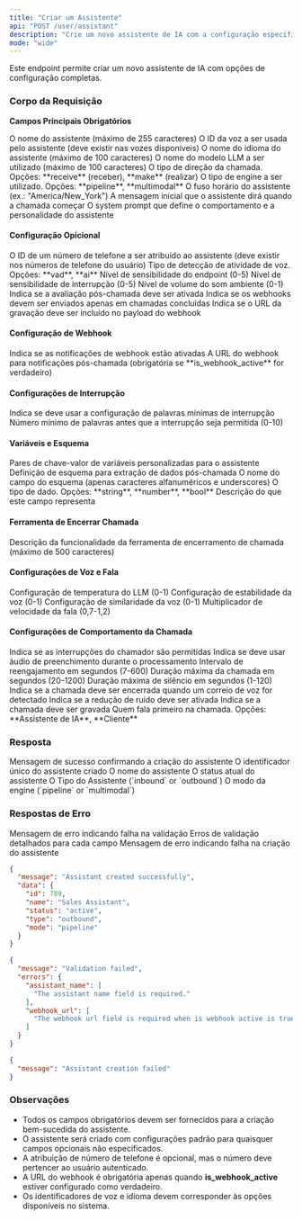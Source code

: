 ```yaml
---
title: "Criar um Assistente"
api: "POST /user/assistant"
description: "Crie um novo assistente de IA com a configuração especificada"
mode: "wide"
---
```


Este endpoint permite criar um novo assistente de IA com opções de configuração completas.

### **Corpo da Requisição**

**Campos Principais Obrigatórios**

<ParamField body="assistant_name" type="string" required>
  O nome do assistente (máximo de 255 caracteres)
</ParamField>

<ParamField body="voice_id" type="integer" required>
  O ID da voz a ser usada pelo assistente (deve existir nas vozes disponíveis)
</ParamField>

<ParamField body="language" type="string" required>
  O nome do idioma do assistente (máximo de 100 caracteres)
</ParamField>

<ParamField body="llm_model" type="string" required>
  O nome do modelo LLM a ser utilizado (máximo de 100 caracteres)
</ParamField>

<ParamField body="calls_direction" type="string" required>
  O tipo de direção da chamada. Opções: **receive** (receber), **make** (realizar)
</ParamField>

<ParamField body="engine_type" type="string" required>
  O tipo de engine a ser utilizado. Opções: **pipeline**, **multimodal**
</ParamField>

<ParamField body="timezone" type="string" required>
  O fuso horário do assistente (ex.: "America/New_York")
</ParamField>

<ParamField body="initial_message" type="string" required>
  A mensagem inicial que o assistente dirá quando a chamada começar
</ParamField>

<ParamField body="system_prompt" type="string" required>
  O system prompt que define o comportamento e a personalidade do assistente
</ParamField>

#### Configuração Opicional

<ParamField body="phone_number_id" type="integer">
  O ID de um número de telefone a ser atribuído ao assistente (deve existir nos números de telefone do usuário)
</ParamField>

<ParamField body="endpoint_type" type="string">
  Tipo de detecção de atividade de voz. Opções: **vad**, **ai**
</ParamField>

<ParamField body="endpoint_sensitivity" type="number">
  Nível de sensibilidade do endpoint (0-5)
</ParamField>

<ParamField body="interrupt_sensitivity" type="number">
  Nível de sensibilidade de interrupção (0-5)
</ParamField>

<ParamField body="ambient_sound_volume" type="number">
  Nível de volume do som ambiente (0-1)
</ParamField>

<ParamField body="post_call_evaluation" type="boolean">
  Indica se a avaliação pós-chamada deve ser ativada
</ParamField>

<ParamField body="send_webhook_only_on_completed" type="boolean">
  Indica se os webhooks devem ser enviados apenas em chamadas concluídas
</ParamField>

<ParamField body="include_recording_in_webhook" type="boolean">
  Indica se o URL da gravação deve ser incluído no payload do webhook
</ParamField>

#### Configuração de Webhook

<ParamField body="is_webhook_active" type="boolean">
  Indica se as notificações de webhook estão ativadas
</ParamField>

<ParamField body="webhook_url" type="string">
  A URL do webhook para notificações pós-chamada (obrigatória se **is_webhook_active** for verdadeiro)
</ParamField>

#### **Configurações de Interrupção**

<ParamField body="use_min_interrupt_words" type="boolean">
  Indica se deve usar a configuração de palavras mínimas de interrupção
</ParamField>

<ParamField body="min_interrupt_words" type="integer">
  Número mínimo de palavras antes que a interrupção seja permitida (0-10)
</ParamField>

#### **Variáveis e Esquema**

<ParamField body="variables" type="object">
  Pares de chave-valor de variáveis personalizadas para o assistente
</ParamField>

<ParamField body="post_call_schema" type="array">
  Definição de esquema para extração de dados pós-chamada

  <Expandable title="Propriedades do post_call_schema">
    <ParamField body="post_call_schema[].name" type="string" required>
      O nome do campo do esquema (apenas caracteres alfanuméricos e underscores)
    </ParamField>
    <ParamField body="post_call_schema[].type" type="string" required>
      O tipo de dado. Opções: **string**, **number**, **bool**
    </ParamField>
    <ParamField body="post_call_schema[].description" type="string" required>
      Descrição do que este campo representa
    </ParamField>
  </Expandable>
</ParamField>

#### **Ferramenta de Encerrar Chamada**

<ParamField body="end_call_tool.description" type="string">
  Descrição da funcionalidade da ferramenta de encerramento de chamada (máximo de 500 caracteres)
</ParamField>

#### **Configurações de Voz e Fala**

<ParamField body="llm_temperature" type="number">
  Configuração de temperatura do LLM (0-1)
</ParamField>

<ParamField body="voice_stability" type="number">
  Configuração de estabilidade da voz (0-1)
</ParamField>

<ParamField body="voice_similarity" type="number">
  Configuração de similaridade da voz (0-1)
</ParamField>

<ParamField body="speech_speed" type="number">
  Multiplicador de velocidade da fala (0,7-1,2)
</ParamField>

#### **Configurações de Comportamento da Chamada**

<ParamField body="allow_interruptions" type="boolean">
  Indica se as interrupções do chamador são permitidas
</ParamField>

<ParamField body="filler_audios" type="boolean">
  Indica se deve usar áudio de preenchimento durante o processamento
</ParamField>

<ParamField body="re_engagement_interval" type="integer">
  Intervalo de reengajamento em segundos (7-600)
</ParamField>

<ParamField body="max_call_duration" type="integer">
  Duração máxima da chamada em segundos (20-1200)
</ParamField>

<ParamField body="max_silence_duration" type="integer">
  Duração máxima de silêncio em segundos (1-120)
</ParamField>

<ParamField body="end_call_on_voicemail" type="boolean">
  Indica se a chamada deve ser encerrada quando um correio de voz for detectado
</ParamField>

<ParamField body="noise_cancellation" type="boolean">
  Indica se a redução de ruído deve ser ativada
</ParamField>

<ParamField body="record_call" type="boolean">
  Indica se a chamada deve ser gravada
</ParamField>

<ParamField body="who_speaks_first" type="string">
  Quem fala primeiro na chamada. Opções: **Assistente de IA**, **Cliente**
</ParamField>

### Resposta

<ResponseField name="message" type="string">
  Mensagem de sucesso confirmando a criação do assistente
</ResponseField>

<ResponseField name="data" type="object">
  <Expandable title="Propriedades">
    <ResponseField name="id" type="integer">
      O identificador único do assistente criado
    </ResponseField>
    <ResponseField name="name" type="string">
      O nome do assistente
    </ResponseField>
    <ResponseField name="status" type="string">
      O status atual do assistente
    </ResponseField>
    <ResponseField name="type" type="string">
      O Tipo do Assistente (`inbound` or `outbound`)
    </ResponseField>
    <ResponseField name="mode" type="string">
      O modo da engine (`pipeline` or `multimodal`)
    </ResponseField>
  </Expandable>
</ResponseField>

### **Respostas de Erro**

<ResponseField name="422 Validation Error">
  <Expandable title="Respostas de Erro">
    <ResponseField name="message" type="string">
      Mensagem de erro indicando falha na validação
    </ResponseField>
    <ResponseField name="errors" type="object">
      Erros de validação detalhados para cada campo
    </ResponseField>
  </Expandable>
</ResponseField>

<ResponseField name="500 Internal Server Error">
  <Expandable title="Respostas de Erro">
    <ResponseField name="message" type="string">
      Mensagem de erro indicando falha na criação do assistente
    </ResponseField>
  </Expandable>
</ResponseField>

<ResponseExample>

```json 201 Success Response
{
  "message": "Assistant created successfully",
  "data": {
    "id": 789,
    "name": "Sales Assistant",
    "status": "active",
    "type": "outbound",
    "mode": "pipeline"
  }
}
```


```json 422 Validation Error
{
  "message": "Validation failed",
  "errors": {
    "assistant_name": [
      "The assistant name field is required."
    ],
    "webhook_url": [
      "The webhook url field is required when is webhook active is true."
    ]
  }
}
```


```json 500 Internal Server Error
{
  "message": "Assistant creation failed"
}
```

</ResponseExample>

### **Observações**

- Todos os campos obrigatórios devem ser fornecidos para a criação bem-sucedida do assistente.
- O assistente será criado com configurações padrão para quaisquer campos opcionais não especificados.
- A atribuição de número de telefone é opcional, mas o número deve pertencer ao usuário autenticado.
- A URL do webhook é obrigatória apenas quando **is_webhook_active** estiver configurado como verdadeiro.
- Os identificadores de voz e idioma devem corresponder às opções disponíveis no sistema.